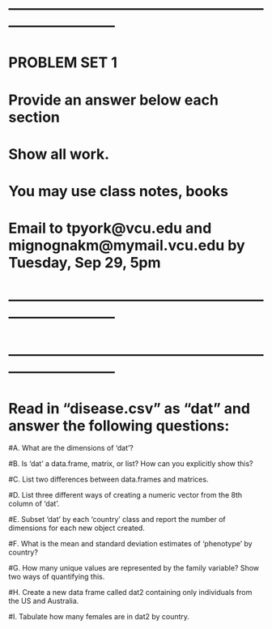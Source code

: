 # -----------------------------------------------------------------------------
# PROBLEM SET 1                                                               
# Provide an answer below each section                                        
# Show all work.                                                              
# You may use class notes, books                                              
# Email to tpyork@vcu.edu and mignognakm@mymail.vcu.edu by Tuesday, Sep 29, 5pm  
# -----------------------------------------------------------------------------



# -----------------------------------------------------------------------------
# Read in "disease.csv" as "dat" and answer the following questions:                                             



#A.  What are the dimensions of 'dat'?


#B.  Is 'dat' a data.frame, matrix, or list?  How can you explicitly show this?


#C.  List two differences between data.frames and matrices.


#D.  List three different ways of creating a numeric vector from the 8th column of 'dat'.


#E.  Subset 'dat' by each 'country' class and report the number of dimensions for each new object created.


#F.  What is the mean and standard deviation estimates of 'phenotype' by country?


#G.  How many unique values are represented by the family variable?  Show two ways of quantifying this.

     
#H.  Create a new data frame called dat2 containing only individuals from the US and Australia.


#I.  Tabulate how many females are in dat2 by country.

















